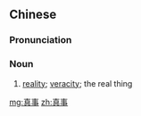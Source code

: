 ==Chinese==
{{zh-forms}}

===Pronunciation===
{{zh-pron
|m=zhēnshì,er=y
|c=zan1 si6
|cat=n
}}

===Noun===
{{zh-noun}}

# [[reality]]; [[veracity]]; the real thing

[[mg:真事]]
[[zh:真事]]